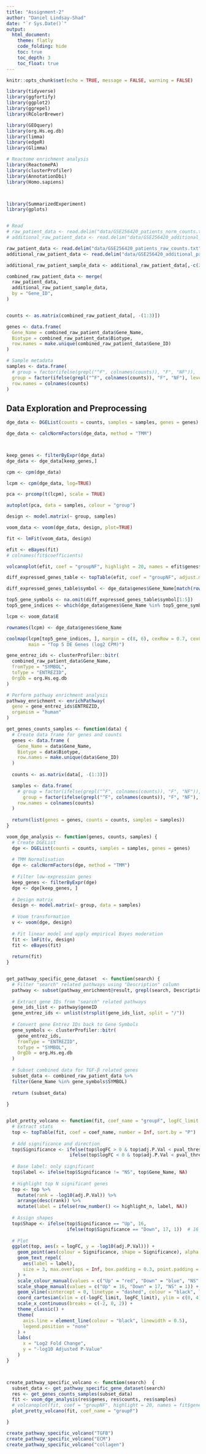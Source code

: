 ```yaml
---
title: "Assignment-2"
author: "Daniel Lindsay-Shad"
date: "`r Sys.Date()`"
output:
  html_document:
    theme: flatly
    code_folding: hide
    toc: true
    toc_depth: 3
    toc_float: true
---
```


```r
knitr::opts_chunk$set(echo = TRUE, message = FALSE, warning = FALSE)
```

```r
library(tidyverse)
library(ggfortify)
library(ggplot2)
library(ggrepel)
library(RColorBrewer)

library(GEOquery)
library(org.Hs.eg.db)
library(limma)
library(edgeR)
library(Glimma)

# Reactome enrichment analysis
library(ReactomePA)
library(clusterProfiler)
library(AnnotationDbi)
library(Homo.sapiens)



library(SummarizedExperiment)
library(gplots)


# Read 
# raw_patient_data <- read.delim("data/GSE256420_patients_norm_counts.txt", check.names = FALSE)
# additional_raw_patient_data <- read.delim("data/GSE256420_additional_patients_norm_counts.txt", check.names = FALSE)

raw_patient_data <- read.delim("data/GSE256420_patients_raw_counts.txt", check.names = FALSE)
additional_raw_patient_data <- read.delim("data/GSE256420_additional_patients_raw_counts.txt", check.names = FALSE)

additional_raw_patient_sample_data <- additional_raw_patient_data[,-c(2:3)]

combined_raw_patient_data <- merge(
  raw_patient_data,
  additional_raw_patient_sample_data,
  by = "Gene_ID",
)


counts <- as.matrix(combined_raw_patient_data[, -(1:3)])

genes <- data.frame(
  Gene_Name = combined_raw_patient_data$Gene_Name,
  Biotype = combined_raw_patient_data$Biotype,
  row.names = make.unique(combined_raw_patient_data$Gene_ID)
)

# Sample metadata 
samples <- data.frame(
  # group = factor(ifelse(grepl("^F", colnames(counts)), "F", "NF")),
  group = factor(ifelse(grepl("^F", colnames(counts)), "F", "NF"), levels = c("NF", "F")),
  row.names = colnames(counts)
)
```


## Data Exploration and Preprocessing
```r

dge_data <- DGEList(counts = counts, samples = samples, genes = genes)

dge_data <- calcNormFactors(dge_data, method = "TMM")



keep_genes <- filterByExpr(dge_data)
dge_data <- dge_data[keep_genes,]

cpm <- cpm(dge_data)

lcpm <- cpm(dge_data, log=TRUE)

pca <- prcomp(t(lcpm), scale = TRUE)

autoplot(pca, data = samples, colour = "group")
```

```r
design <- model.matrix(~ group, samples)

voom_data <- voom(dge_data, design, plot=TRUE)

fit <- lmFit(voom_data, design)

efit <- eBayes(fit)
# colnames(fit$coefficients)

volcanoplot(efit, coef = "groupNF", highlight = 20, names = efit$genes$Gene_Name)
```

```r
diff_expressed_genes_table <- topTable(efit, coef = "groupNF", adjust.method = "fdr", p.value = 0.05, number = Inf)

diff_expressed_genes_table$symbol <- dge_data$genes$Gene_Name[match(rownames(diff_expressed_genes_table), rownames(dge_data))]

top5_gene_symbols <- na.omit(diff_expressed_genes_table$symbol[1:5]) 
top5_gene_indices <- which(dge_data$genes$Gene_Name %in% top5_gene_symbols)

lcpm <- voom_data$E

rownames(lcpm) <- dge_data$genes$Gene_Name

coolmap(lcpm[top5_gene_indices, ], margin = c(8, 6), cexRow = 0.7, cexCol = 0.7,
        main = "Top 5 DE Genes (log2 CPM)")

```

```r
gene_entrez_ids <- clusterProfiler::bitr(
  combined_raw_patient_data$Gene_Name, 
  fromType = "SYMBOL", 
  toType = "ENTREZID", 
  OrgDb = org.Hs.eg.db
)

# Perform pathway enrichment analysis
pathway_enrichment <- enrichPathway(
  gene = gene_entrez_ids$ENTREZID, 
  organism = "human"
)

get_genes_counts_samples <- function(data) {
  # Create data frame for genes and counts
  genes <- data.frame (
    Gene_Name = data$Gene_Name,
    Biotype = data$Biotype,
    row.names = make.unique(data$Gene_ID)
  )
  
  counts <- as.matrix(data[, -(1:3)])

  samples <- data.frame(
    # group = factor(ifelse(grepl("^F", colnames(counts)), "F", "NF")),
      group = factor(ifelse(grepl("^F", colnames(counts)), "F", "NF"), levels = c("NF", "F")),
    row.names = colnames(counts)
  )
  
  return(list(genes = genes, counts = counts, samples = samples))
}

voom_dge_analysis <- function(genes, counts, samples) {
  # Create DGEList
  dge <- DGEList(counts = counts, samples = samples, genes = genes)
  
  # TMM Normalisation
  dge <- calcNormFactors(dge, method = "TMM")
  
  # Filter low-expression genes
  keep_genes <- filterByExpr(dge)
  dge <- dge[keep_genes, ]
  
  # Design matrix
  design <- model.matrix(~ group, data = samples)
  
  # Voom transformation
  v <- voom(dge, design)
  
  # Fit linear model and apply empirical Bayes moderation
  fit <- lmFit(v, design)
  fit <- eBayes(fit)
  
  return(fit)
}


get_pathway_specific_gene_dataset  <- function(search) {
  # Filter "search" related pathways using "Description" column
  pathway <- subset(pathway_enrichment@result, grepl(search, Description))
  
  # Extract gene IDs from "search" related pathways
  gene_ids_list <- pathway$geneID
  gene_entrez_ids <- unlist(strsplit(gene_ids_list, split = "/"))
  
  # Convert gene Entrez IDs back to Gene Symbols
  gene_symbols <- clusterProfiler::bitr(
    gene_entrez_ids, 
    fromType = "ENTREZID", 
    toType = "SYMBOL", 
    OrgDb = org.Hs.eg.db
  )
  
  # Subset combined data for TGF-β related genes 
  subset_data <- combined_raw_patient_data %>%
  filter(Gene_Name %in% gene_symbols$SYMBOL)
  
  return (subset_data)
  
}


plot_pretty_volcano <- function(fit, coef_name = "groupF", logFC_limit = 2.5, pval_threshold = 0.05, highlight_n = 20) {
  # Extract stats
  top <- topTable(fit, coef = coef_name, number = Inf, sort.by = "P")
  
  # Add significance and direction
  top$Significance <- ifelse(top$logFC > 0 & top$adj.P.Val < pval_threshold, "Up",
                       ifelse(top$logFC < 0 & top$adj.P.Val < pval_threshold, "Down", "NS"))
  
  # Base label: only significant
  top$label <- ifelse(top$Significance != "NS", top$Gene_Name, NA)
  
  # Highlight top N significant genes
  top <- top %>%
    mutate(rank = -log10(adj.P.Val)) %>%
    arrange(desc(rank)) %>%
    mutate(label = ifelse(row_number() <= highlight_n, label, NA))
  
  # Assign shapes
  top$Shape <- ifelse(top$Significance == "Up", 16, 
                      ifelse(top$Significance == "Down", 17, 1))  # 16 = circle, 17 = triangle, 1 = dot
  
  # Plot
  ggplot(top, aes(x = logFC, y = -log10(adj.P.Val))) +
    geom_point(aes(colour = Significance, shape = Significance), alpha = 0.7, size = 2) +
    geom_text_repel(
      aes(label = label),
      size = 3, max.overlaps = Inf, box.padding = 0.3, point.padding = 0.2
    ) +
    scale_colour_manual(values = c("Up" = "red", "Down" = "blue", "NS" = "grey")) +
    scale_shape_manual(values = c("Up" = 16, "Down" = 17, "NS" = 1)) +
    geom_vline(xintercept = 0, linetype = "dashed", colour = "black", linewidth = 0.5) +
    coord_cartesian(xlim = c(-logFC_limit, logFC_limit), ylim = c(0, 4)) +
    scale_x_continuous(breaks = c(-2, 0, 2)) +
    theme_classic() +
    theme(
      axis.line = element_line(colour = "black", linewidth = 0.5),
      legend.position = "none"
    ) +
    labs(
      x = "Log2 Fold Change",
      y = "-log10 Adjusted P-Value"
    )
}



create_pathway_specific_volcano <- function(search)  {
  subset_data <- get_pathway_specific_gene_dataset(search)
  res <- get_genes_counts_samples(subset_data)
  fit <- voom_dge_analysis(res$genes, res$counts, res$samples)
  # volcanoplot(fit, coef = "groupNF", highlight = 20, names = fit$genes$Gene_Name)
  plot_pretty_volcano(fit, coef_name = "groupF")

}

create_pathway_specific_volcano("TGFB")
create_pathway_specific_volcano("ECM")
create_pathway_specific_volcano("collagen")

```